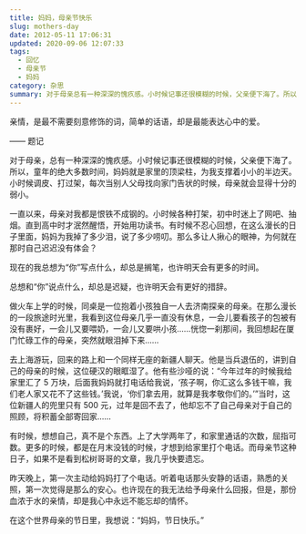 ```yaml
---
title: 妈妈，母亲节快乐
slug: mothers-day
date: 2012-05-11 17:06:31
updated: 2020-09-06 12:07:33
tags:
  - 回忆
  - 母亲节
  - 妈妈
category: 杂思
summary: 对于母亲总有一种深深的愧疚感。小时候记事还很模糊的时候，父亲便下海了。所以，童年的绝大多数时间，妈妈就是家里的顶梁柱，为我支撑着小小的半边天。
---
```


亲情，是最不需要刻意修饰的词，简单的话语，却是最能表达心中的爱。

—— 题记

对于母亲，总有一种深深的愧疚感。小时候记事还很模糊的时候，父亲便下海了。所以，童年的绝大多数时间，妈妈就是家里的顶梁柱，为我支撑着小小的半边天。小时候调皮、打过架，每次当别人父母找向家门告状的时候，母亲就会显得十分的弱小。

一直以来，母亲对我都是恨铁不成钢的。小时候各种打架，初中时迷上了网吧、抽烟。直到高中时才泯然醒悟，开始用功读书。有时候不忍心回想，在这么漫长的日子里面，妈妈为我掉了多少泪，说了多少唠叨。那么多让人揪心的眼神，为何就在那时自己迟迟没有体会？

现在的我总想为“你”写点什么，却总是搁笔，也许明天会有更多的时间。

总想和“你”说点什么，却总是迟疑，也许明天会有更好的措辞。

做火车上学的时候，同桌是一位抱着小孩独自一人去济南探亲的母亲。在那么漫长的一段旅途时光里，我看到这位母亲几乎一直没有休息，一会儿要看孩子的包被有没有裹好，一会儿又要喂奶，一会儿又要哄小孩……恍惚一刹那间，我回想起在厦门忙碌工作的母亲，突然就眼泪掉下来……

去上海游玩，回来的路上和一个同样无座的新疆人聊天。他是当兵退伍的，讲到自己的母亲的时候，这位硬汉的眼眶湿了。他有些沙哑的说：“今年过年的时候我给家里汇了 5 万块，后面我妈妈就打电话给我说，‘孩子啊，你汇这么多钱干嘛，我们老人家又花不了这些钱。’我说，‘你们拿去用，就算是我孝敬你们的。’”当时，这位新疆人的兜里只有 500 元，过年是回不去了，他却忘不了自己母亲对于自己的照顾，将积蓄全部寄回家……

有时候，想想自己，真不是个东西。上了大学两年了，和家里通话的次数，屈指可数。更多的时候，都是在月末没钱的时候，才想到给家里打个电话。而母亲节这种日子，如果不是看到松树哥哥的文章，我几乎快要遗忘。

昨天晚上，第一次主动给妈妈打了个电话。听着电话那头安静的话语，熟悉的关照，第一次觉得是那么的安心。也许现在的我无法给予母亲什么回报，但是，那份血浓于水的亲情，却是我心中永远不能忘却的情怀。

在这个世界母亲的节日里，我想说：“妈妈，节日快乐。”
